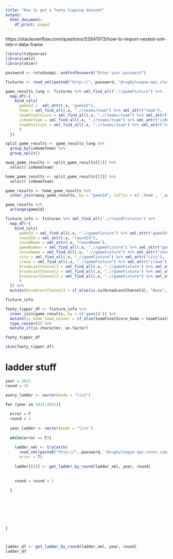 ```yaml
---
title: "How to get a footy tipping dataset"
output:
  html_document:
    df_print: paged
---
```


https://stackoverflow.com/questions/52641073/how-to-import-nested-xml-into-r-data-frame

```r
library(tidyverse)
library(xml2)
library(skimr)

password <- rstudioapi::askForPassword("Enter your password")

fixtures <- read_xml(paste0("http://", password, "@rugbyleague-api.stats.com/api/NRL/competitions/fixtures/111/2021"))
```

```r
game_results_long <- fixtures %>% xml_find_all(".//gameFixture") %>%
  map_df(~{
    bind_cols(
      gameId =  xml_attr(.x, "gameId"),
      team = xml_find_all(.x, ".//teams/team") %>% xml_attr("team"),
      teamFinalScore = xml_find_all(.x, ".//teams/team") %>% xml_attr("teamFinalScore"),
      isHomeTeam = xml_find_all(.x, ".//teams/team") %>% xml_attr("isHomeTeam"),
      teamPosition = xml_find_all(.x, ".//teams/team") %>% xml_attr("teamPosition")
      ) 
  }) 

split_game_results <- game_results_long %>%
  group_by(isHomeTeam) %>%
  group_split()

away_game_results <- split_game_results[[1]] %>%
  select(-isHomeTeam)

home_game_results <- split_game_results[[2]] %>%
  select(-isHomeTeam)

game_results <- home_game_results %>% 
  inner_join(away_game_results, by = "gameId", suffix = c('_home', '_away'))

game_results %>%
  arrange(gameId)
```

```r
fixture_info <- fixtures %>% xml_find_all(".//roundFixtures") %>%
  map_df(~{
    bind_cols(
      gameId = xml_find_all(.x, ".//gameFixture") %>% xml_attr("gameId"),
      roundId = xml_attr(.x, "roundId"),
      roundName = xml_attr(.x, "roundName"),
      gameNumber = xml_find_all(.x, ".//gameFixture") %>% xml_attr("gameNumber"),
      venueName = xml_find_all(.x, ".//gameFixture") %>% xml_attr("venueName"),
      city = xml_find_all(.x, ".//gameFixture") %>% xml_attr("city"),
      crowd = xml_find_all(.x, ".//gameFixture") %>% xml_attr("crowd"),
      broadcastChannel1 = xml_find_all(.x, ".//gameFixture") %>% xml_attr("broadcastChannel"),
      broadcastChannel2 = xml_find_all(.x, ".//gameFixture") %>% xml_attr("broadcastChannel2"),
      broadcastChannel3 = xml_find_all(.x, ".//gameFixture") %>% xml_attr("broadcastChannel3")
      ) 
  }) %>%
  mutate(broadcastChannel3 = if_else(is.na(broadcastChannel3), "None", broadcastChannel3))

fixture_info
```

```r
footy_tipper_df <- fixture_info %>% 
  inner_join(game_results, by = c('gameId')) %>%
  mutate(is_home_team_winner = if_else(teamFinalScore_home > teamFinalScore_away, T, F)) %>%
  type_convert() %>% 
  mutate_if(is.character, as.factor)

footy_tipper_df
```

```r
skim(footy_tipper_df)
```

# ladder stuff

```r
year = 2021
round = 15

every_ladder <- vector(mode = "list")

for (year in 2021:2022){
  
  error = F
  round = 1
  
  year_ladder <- vector(mode = "list")
  
  while(error == F){
    
    ladder_xml <- tryCatch(
      read_xml(paste0("http://", password, "@rugbyleague-api.stats.com/api/NRL/competitions/roundLadder/111/", year, "/", round)),
      error = T)
    
    ladder[[r]] <- get_ladder_by_round(ladder_xml, year, round)
    
    
    round = round + 1
    
  }
  
  
    

  
  
  
}



ladder_df <- get_ladder_by_round(ladder_xml, year, round)
ladder_df
```


